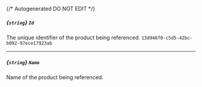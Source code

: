 {/* Autogenerated DO NOT EDIT  */}
##### *{`string`}* `Id`
The unique identifier of the product being referenced.
`13d946f0-c5d5-42bc-b092-97ece17923ab`

---
##### *{`string`}* `Name`
Name of the product being referenced.

